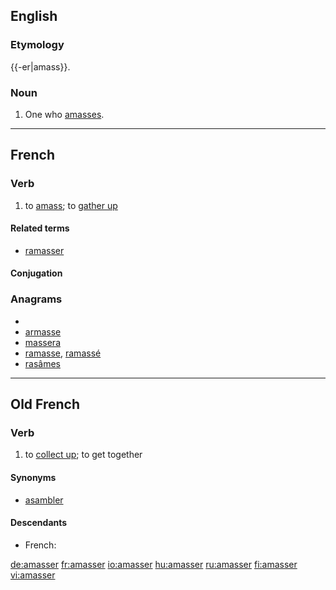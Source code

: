 ==English==

===Etymology===
{{-er|amass}}.

===Noun===
{{en-noun}}

# One who [[amass]]es.

----
==French==

===Verb===
{{fr-verb}}

# to [[amass]]; to [[gather up]]

====Related terms====
* [[ramasser]]

====Conjugation====
{{fr-conj-er|amass|avoir}}

===Anagrams===
* {{alphagram|aaemrss}}
* [[armasse#French|armasse]]
* [[massera#French|massera]]
* [[ramasse#French|ramasse]], [[ramassé#French|ramassé]]
* [[rasâmes#French|rasâmes]]

----

==Old French==

===Verb===
{{infl|fro|verb}}

# to [[collect up]]; to get together

====Synonyms====
* [[asambler]]

====Descendants====
* French: {{l|fr|amasser}}

[[de:amasser]]
[[fr:amasser]]
[[io:amasser]]
[[hu:amasser]]
[[ru:amasser]]
[[fi:amasser]]
[[vi:amasser]]